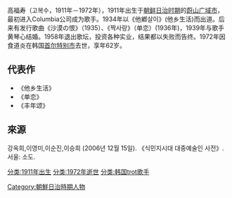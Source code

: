 {{multiple issues|
{{expand|time=2014-03-02T09:01:22+00:00}}
{{unreferenced|time=2014-03-02T09:01:22+00:00}}
}}
高福寿（고복수，1911年－1972年），1911年出生于[[朝鲜日治时期|朝鲜日治时期]]的[[蔚山广域市|蔚山广域市]]，最初进入Columbia公司成为歌手。1934年以《他鄕살이》(他乡生活)而出道。后来有发行歌曲《沙漠の恨》（1935）、《짝사랑》（单恋）(1936年)，1939年与歌手黄琴心结婚。1958年退出歌坛，投资各种实业，结果都以失败而告终。1972年因食道炎在韩国[[首尔特别市|首尔特别市]]去世，享年62岁。

==代表作==
*《他乡生活》      
*《单恋》
*《丰年颂》

==來源==
강옥희,이영미,이순진,이승희 (2006년 12월 15일). 《식민지시대 대중예술인 사전》. 서울: 소도. {{ISBN|9788990626264}}

[[分类:1911年出生|分类:1911年出生]]
[[分类:1972年逝世|分类:1972年逝世]]
[[分类:韩国trot歌手|分类:韩国trot歌手]]
[[Category:朝鮮日治時期人物|Category:朝鮮日治時期人物]]